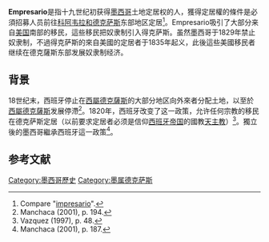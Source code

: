 '''Empresario'''是指十九世纪初获得[[墨西哥|墨西哥]]土地定居权的人，獲得定居權的條件是必須招募人员前往[[科阿韦拉和德克萨斯|科阿韦拉和德克萨斯]]东部地区定居<ref>Compare "[[impresario|impresario]]".</ref>。Empresario吸引了大部分来自[[美国|美国]]南部的移民，這些移民把奴隶制引入得克萨斯。虽然墨西哥于1829年禁止奴隶制，不過得克萨斯的來自美國的定居者于1835年起义，此後這些美國移民者继续在德克薩斯东部发展奴隶制经济。

==背景==
18世纪末，西班牙停止在[[西屬德克薩斯|西屬德克薩斯]]的大部分地区向外來者分配土地，以至於[[西屬德克薩斯|西屬德克薩斯]]发展停滯<ref name="manchaca194">Manchaca (2001), p. 194.</ref>。1820年，西班牙改变了这一政策，允许任何宗教的移民在德克萨斯定居（以前要求定居者必须是信仰[[西班牙帝国|西班牙帝国]]的國教[[天主教|天主教]]）<ref name="vazques48">Vazquez (1997), p. 48.</ref>。獨立後的墨西哥繼承西班牙這一政策<ref name="manchaca187">Manchaca (2001), p. 187.</ref>。

== 参考文献 ==
{{Reflist|2}}

[[Category:墨西哥歷史|Category:墨西哥歷史]]
[[Category:墨属德克萨斯|Category:墨属德克萨斯]]
